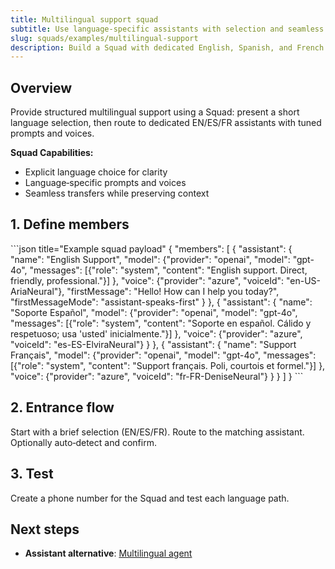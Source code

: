 ```yaml
---
title: Multilingual support squad
subtitle: Use language‑specific assistants with selection and seamless context handoff
slug: squads/examples/multilingual-support
description: Build a Squad with dedicated English, Spanish, and French assistants and a language selection entrance flow.
---
```


## Overview

Provide structured multilingual support using a Squad: present a short language selection, then route to dedicated EN/ES/FR assistants with tuned prompts and voices.

**Squad Capabilities:**
* Explicit language choice for clarity
* Language‑specific prompts and voices
* Seamless transfers while preserving context

## 1. Define members

<CodeBlocks>
```json title="Example squad payload"
{
  "members": [
    { "assistant": { "name": "English Support", "model": {"provider": "openai", "model": "gpt-4o", "messages": [{"role": "system", "content": "English support. Direct, friendly, professional."}] }, "voice": {"provider": "azure", "voiceId": "en-US-AriaNeural"}, "firstMessage": "Hello! How can I help you today?", "firstMessageMode": "assistant-speaks-first" } },
    { "assistant": { "name": "Soporte Español", "model": {"provider": "openai", "model": "gpt-4o", "messages": [{"role": "system", "content": "Soporte en español. Cálido y respetuoso; usa 'usted' inicialmente."}] }, "voice": {"provider": "azure", "voiceId": "es-ES-ElviraNeural"} } },
    { "assistant": { "name": "Support Français", "model": {"provider": "openai", "model": "gpt-4o", "messages": [{"role": "system", "content": "Support français. Poli, courtois et formel."}] }, "voice": {"provider": "azure", "voiceId": "fr-FR-DeniseNeural"} } }
  ]
}
```
</CodeBlocks>

## 2. Entrance flow

Start with a brief selection (EN/ES/FR). Route to the matching assistant. Optionally auto‑detect and confirm.

## 3. Test

Create a phone number for the Squad and test each language path.

## Next steps

- **Assistant alternative**: [Multilingual agent](/assistants/examples/multilingual-agent)

